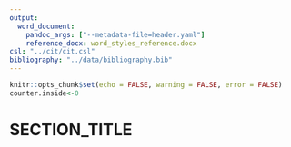 ```yaml
---
output:
  word_document:
    pandoc_args: ["--metadata-file=header.yaml"]
    reference_docx: word_styles_reference.docx
csl: "../cit/cit.csl"
bibliography: "../data/bibliography.bib"
---
```


```r
knitr::opts_chunk$set(echo = FALSE, warning = FALSE, error = FALSE)
counter.inside<-0
```

# SECTION_TITLE

```r

```

